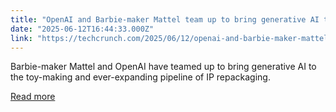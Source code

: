 ```yaml
---
title: "OpenAI and Barbie-maker Mattel team up to bring generative AI to toy-making, other products"
date: "2025-06-12T16:44:33.000Z"
link: "https://techcrunch.com/2025/06/12/openai-and-barbie-maker-mattel-team-up-to-bring-generative-ai-to-toy-making-and-content-creation/"
---
```


Barbie-maker Mattel and OpenAI have teamed up to bring generative AI to the toy-making and ever-expanding pipeline of IP repackaging.

[Read more](https://techcrunch.com/2025/06/12/openai-and-barbie-maker-mattel-team-up-to-bring-generative-ai-to-toy-making-and-content-creation/)
